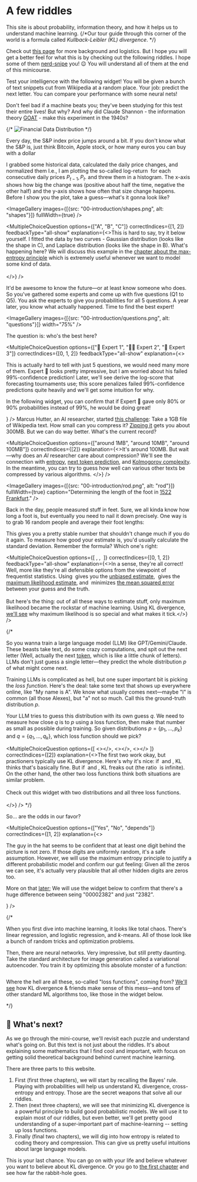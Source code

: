 # A few riddles <a id="introduction"></a>

This site is about probability, information theory, and how it helps us to understand machine learning. 
{/*Our tour guide through this corner of the world is a formula called _Kullback-Leibler (KL) divergence_. */}

Check out [this page](about) for more background and logistics. But I hope you will get a better feel for what this is by checking out the following riddles. I hope some of them [nerd-snipe](https://xkcd.com/356/) you! 😉 You will understand all of them at the end of this minicourse. 


<RiddleStatement id="intelligence">
Test your intelligence with the following widget! You will be given a bunch of text snippets cut from Wikipedia at a random place. Your job: predict the next letter. You can compare your performance with some neural nets! 

<LetterPredictionWidget/>

Don't feel bad if a machine beats you; they've been studying for this test their entire lives! But why? And why did Claude Shannon - the information theory [GOAT](https://www.merriam-webster.com/dictionary/goat) - make this experiment in the 1940s? 
</RiddleStatement>




<RiddleStatement id="financial-mathematics">

{/* ![Financial Data Distribution](00-riddles/sap_graph.png) */}

Every day, the S&P index price jumps around a bit. <Footnote>If you don't know what the S&P is, just think Bitcoin, Apple stock, or how many euros you can buy with a dollar</Footnote>

I grabbed some historical data, calculated the daily price changes, and normalized them <Footnote>I.e., I am plotting the so-called log-return <Math math = "\ln P_t/P_{t-1} \approx 1 + \frac{P_t - P_{t-1}}{P_{t-1}}" /> for each consecutive daily prices $P_{t-1}, P_t$. </Footnote> and threw them in a histogram. The x-axis shows how big the change was (positive about half the time, negative the other half) and the y-axis shows how often that size change happens. Before I show you the plot, take a guess—what's it gonna look like? 

<ImageGallery images={[{src: "00-introduction/shapes.png", alt: "shapes"}]} fullWidth={true} />

<MultipleChoiceQuestion
  options={["A", "B", "C"]}
  correctIndices={[1, 2]}
  feedbackType="all-show"
  explanation={<>This is hard to say, try it below yourself. I fitted the data by two curves - Gaussian distribution (looks like the shape in C), and Laplace distribution (looks like the shape in B). 
  <FinancialDistributionWidget showBTC={false} showSAP={true} />
  What's happening here? We will discuss this example in the <a href = "05-max_entropy">chapter about the max-entropy principle</a> which is extremely useful whenever we want to model some kind of data. <br/><br/></>}
/>

</RiddleStatement>






<RiddleStatement id="predictions">

It'd be awesome to know the future—or at least know someone who does. So you've gathered some experts and come up with five questions (Q1 to Q5). You ask the experts to give you probabilities for all 5 questions.
A year later, you know what actually happened. Time to find the best expert!  

<ImageGallery images={[{src: "00-introduction/questions.png", alt: "questions"}]} width="75%" />

The question is: who's the best here?

<MultipleChoiceQuestion
  options={["🧑 Expert 1", "👵🏿 Expert 2", "👶 Expert 3"]}
  correctIndices={[0, 1, 2]}
  feedbackType="all-show"
  explanation={<><p>This is actually hard to tell with just 5 questions, we would need many more of them. Expert 🧑 looks pretty impressive, but I am worried about his failed 99%-confidence prediction! Later, we'll see derive the log-score that forecasting tournaments use; this score penalizes failed 99%-confidence predictions quite heavily and we'll get some intuition for why. </p>
  <p>  In the following widget, you can confirm that if Expert 🧑 gave only 80% or 90% probabilities instead of 99%, he would be doing great!</p> 
  <ExpertRatingWidget
    title="Comparing expert predictions"
    showBrierScore={false}
  />  </> }
  />
</RiddleStatement>






<RiddleStatement id="wikipedia">
Marcus Hutter, an AI researcher, started <a href="http://prize.hutter1.net/">this challenge</a>: Take a 1GB file of Wikipedia text. How small can you compress it? <a href="https://en.wikipedia.org/wiki/ZIP_(file_format)">Zipping it</a> gets you about 300MB. But we can do way better. What's the current record? 

<MultipleChoiceQuestion
  options={["around 1MB", "around 10MB", "around 100MB"]}
  correctIndices={[2]}
  explanation={<>It's around 100MB. But wait—why does an <em>AI</em> researcher care about compression? We'll see the connection with <a href="02-crossentropy#coding">entropy</a>, <a href = "02-crossentropy#hutter">next token prediction</a>, and <a href="#">Kolmogorov complexity</a>. In the meantime, you can try to guess how well can various other texts be compressed by various algorithms. 
  <CompressionWidget />
</>}
/> 
</RiddleStatement>

<RiddleStatement id="statistics">

<ImageGallery images={[{src: "00-introduction/rod.png", alt: "rod"}]} fullWidth={true} caption="Determining the length of the foot in [1522 Frankfurt](https://commons.wikimedia.org/wiki/File:Determination_of_the_rute_and_the_feet_in_Frankfurt.png)." />

Back in the day, people measured stuff in feet. Sure, we all kinda know how long a foot is, but eventually you need to nail it down precisely. One way is to grab 16 random people and average their foot lengths:
<Math displayMode={true} math="\hat{\mu} = \frac{1}{16} (X_1 + \dots + X_{16})" />

This gives you a pretty stable number that shouldn't change much if you do it again. To measure how good your estimate is, you'd usually calculate the standard deviation. Remember the formula? Which one's right:

<MultipleChoiceQuestion
  options={[
    <Math math="\hat{\sigma}^2 = \frac{1}{15} \sum_{i=1}^{16} (X_i - \hat{\mu})^2" />,
    <Math math="\hat{\sigma}^2 = \frac{1}{16} \sum_{i=1}^{16} (X_i - \hat{\mu})^2" />,
    <Math math="\hat{\sigma}^2 = \frac{1}{17} \sum_{i=1}^{16} (X_i - \hat{\mu})^2" />
  ]}
  correctIndices={[0, 1, 2]}
  feedbackType="all-show"
  explanation={<>In a sense, they're all correct! Well, more like they're all defensible options from the viewpoint of frequentist statistics. Using <Math math="1/(n-1)" /> gives you the <a href="https://en.wikipedia.org/wiki/Bias_of_an_estimator">unbiased estimate</a>, <Math math="1/n" /> gives the <a href="https://en.wikipedia.org/wiki/Maximum_likelihood_estimation">maximum likelihood estimate</a>, and <Math math="1/(n+1)" /> minimizes <a href="https://en.wikipedia.org/wiki/Mean_squared_error">the mean squared error</a> between your guess and the truth.<br/><br/>But here's the thing: out of all these ways to estimate stuff, only maximum likelihood became the rockstar of machine learning. Using KL divergence, <a href="04-minimizing#mle">we'll see</a> why maximum likelihood is so special and what makes it tick.</>}
/>
</RiddleStatement>


{/*
<Expand headline="🧠 LLM training"> <a id="deep-learning"></a>

So you wanna train a large language model (LLM) like GPT/Gemini/Claude. These beasts take text, do some crazy computations, and spit out the next letter (Well, actually the next [token](https://en.wikipedia.org/wiki/Large_language_model#Tokenization), which is like a little chunk of letters).
LLMs don't just guess a single letter—they predict the whole distribution $p$ of what might come next. 

Training LLMs is complicated as hell, but one super important bit is picking the _loss function_. Here's the deal: take some text that shows up everywhere online, like "My name is A". We know what usually comes next—maybe "l" is common (all those Alexes), but "a" not so much. Call this the ground-truth distribution $p$.

Your LLM tries to guess this distribution with its own guess $q$. We need to measure how close $q$ is to $p$ using a loss function, then make that number as small as possible during training. So given distributions $p = \{p_1, \dots, p_k\}$ and $q = \{q_1, \dots, q_k\}$, which loss function should we pick?

<MultipleChoiceQuestion
  options={[
    <><Math math="\mathcal L(p,q) = \sum_{i = 1}^k |p_i - q_i|" /></>,
    <><Math math="\mathcal L(p,q) = \sum_{i = 1}^k (p_i - q_i)^2" /></>,
    <><Math math="\mathcal L(p,q) = \sum_{i = 1}^k p_i \cdot \log (p_i / q_i)" /></>
  ]}
  correctIndices={[2]}
  explanation={<>The first two work okay, but practioners typically use KL divergence. Here's why it's nice: if <Math math="p_i = 0.5" /> and <Math math="q_i = 0.49" />, KL thinks that's basically fine. But if <Math math="p_i = 0.01" /> and <Math math="q_i = 0.0" />, KL freaks out (the ratio <Math math="p_i/q_i" /> is infinite). On the other hand, the other two loss functions think both situations are similar problem. <br/><br/>Check out this widget with two distributions and all three loss functions. <br/><br/><DistributionComparisonWidget title="KL Divergence Explorer" /></>}
/>
</Expand>
*/}


<RiddleStatement id="xkcd">

<a href="https://www.explainxkcd.com/wiki/index.php/1159:_Countdown" target="_blank" rel="noopener noreferrer">
  <ImageGallery images={[{src: "00-introduction/countdown.png", alt: "Are the odds in our favor?"}]} fullWidth={true} />
</a>

So... are the odds in our favor?

<MultipleChoiceQuestion
  options={["Yes", "No", "depends"]}
  correctIndices={[1, 2]}
  explanation={<>
  <p>The guy in the hat seems to be confident that at least one digit behind the picture is not zero. If those digits are uniformly random, it's a safe assumption. However, we will use the maximum entropy principle to justify a different probabilistic model and confirm our gut feeling: Given all the zeros we can see, it's actually very plausible that all other hidden digits are zeros too.</p>

  <p>More on that <a href="05-max_entropy#xkcd">later</a>; We will use the widget below to confirm that there's a huge difference between seing "00002382" and just "2382".</p>

  <XKCDCountdownWidget />
  </>}
/> 
</RiddleStatement>

{/*
<RiddleStatement id="machine-learning">

When you first dive into machine learning, it looks like total chaos. There's linear regression, and logistic regression, and $k$-means. All of those  look like a bunch of random tricks and optimization problems. 

Then, there are neural networks. Very impressive, but still pretty daunting. Take the standard architecture for image generation called a variational autoencoder. You train it by optimizing this absolute monster of a function: 

<Math displayMode={true} math = "\frac{1}{N} \sum_{i = 1}^N \left( \sum_y p'(y | x) \frac{\| X_i - \textrm{Dec}(y)\|^2}{2d} \,+\, \left( \frac12 \sum_{j = 1}^d \textrm{Enc}_{\mu, j}(X_i)^2 + \textrm{Enc}_{\sigma^2, j}(X_i) - \log \textrm{Enc}_{\sigma^2, j}(X_i) \right)\right)"/>

Where the hell are all these, so-called "loss functions", coming from? [We'll see](07-machine_learning) how KL divergence & friends make sense of this mess—and tons of other standard ML algorithms too, like those in the widget below. 

<MLProblemExplorerSimple defaultMode="logisticRegression" />

</RiddleStatement>
*/}




## 🚀 What's next? <a id="next-steps"></a>

As we go through the mini-course, we'll revisit each puzzle and understand what's going on. But this text is not just about the riddles. It's about explaining some mathematics that I find cool and important, with focus on getting solid theoretical background behind current machine learning. 

There are three parts to this website. 

1. First (first three chapters), we will start by recalling the Bayes' rule. Playing with probabilities will help us understand KL divergence, cross-entropy and entropy. Those are the secret weapons that solve all our riddles. 
2. Then (next three chapters), we will see that minimizing KL divergence is a powerful principle to build good probabilistic models. We will use it to explain most of our riddles, but even better, we'll get pretty good understanding of a super-important part of machine-learning -- setting up loss functions.
3. Finally (final two chapters), we will dig into how entropy is related to coding theory and compression. This can give us pretty useful intuitions about large language models. 

This is your last chance. You can go on with your life and believe whatever you want to believe about KL divergence. Or you go to [the first chapter](01-kl_intro) and see how far the rabbit-hole goes. 


<DualActionImage src="fig/pills.png" alt="pills" width="75%" />
